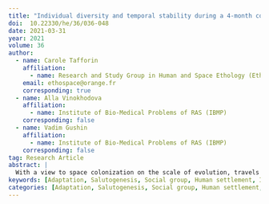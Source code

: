 ```yaml
---
title: "Individual diversity and temporal stability during a 4-month confinement experiment (SIRIUS-19) for human space exploration"
doi:  10.22330/he/36/036-048
date: 2021-03-31
year: 2021
volume: 36
author: 
  - name: Carole Tafforin
    affiliation:
      - name: Research and Study Group in Human and Space Ethology (Ethospace)
    email: ethospace@orange.fr
    corresponding: true
  - name: Alla Vinokhodova
    affiliation:
      - name: Institute of Bio-Medical Problems of RAS (IBMP)
    corresponding: false
  - name: Vadim Gushin
    affiliation:
      - name: Institute of Bio-Medical Problems of RAS (IBMP)
    corresponding: false
tag: Research Article
abstract: |
  With a view to space colonization on the scale of evolution, travels to the Moon then to Mars are the near future of human exploration. New missions scenarios involve isolated and confined crews with heterogeneous composition and autonomous organization on long-duration experiences. SIRIUS-19 paradigm offered the opportunity of studying the behavioral adaptation of 6 crewmembers (3 women of Russian nationality, 1 Russian man and 2 men of American nationality) over a 133-day experiment in confinement conditions. The protocol simulated major milestones of a Moon mission for an isolation lasting 120 days. We used the ethological method based on qualitative and quantitative analyses of non-verbal and verbal behaviors from video recordings collected at breakfast time twice a month and during a group discussion once a month. The results showed differences between subjects in the frequency profiles of interactions, motions, expressions and communications on specific mission days, and a mean linear trend with no significant correlation according to time. Individual diversity with positive behavioral strategies and temporal stability with no third-quarter phenomenon are discussed. We concluded that a salutogenic adaptive step has been taken in the development of the social group.
keywords: [Adaptation, Salutogenesis, Social group, Human settlement, Isolated and Confined Environment (ICE)]
categories: [Adaptation, Salutogenesis, Social group, Human settlement, Isolated and Confined Environment (ICE)]
---
```

